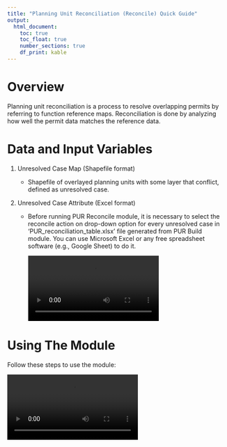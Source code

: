 ```yaml
---
title: "Planning Unit Reconciliation (Reconcile) Quick Guide"
output: 
  html_document: 
    toc: true
    toc_float: true
    number_sections: true
    df_print: kable
---
```


# Overview

Planning unit reconciliation is a process to resolve overlapping permits by referring to function reference maps. Reconciliation is done by analyzing how well the permit data matches the reference data.

# Data and Input Variables

1.  Unresolved Case Map (Shapefile format)

    -   Shapefile of overlayed planning units with some layer that conflict, defined as unresolved case.

2.  Unresolved Case Attribute (Excel format)

    -   Before running PUR Reconcile module, it is necessary to select the reconcile action on drop-down option for every unresolved case in 'PUR_reconciliation_table.xlsx' file generated from PUR Build module. You can use Microsoft Excel or any free spreadsheet software (e.g., Google Sheet) to do it.

        <video controls style="max-width:80%;height:auto;">
          <source src="images/pur_reconcile.mp4" type="video/mp4">
          Your browser does not support the video tag.
        </video>

# Using The Module

Follow these steps to use the module:

<video controls style="max-width:80%;height:auto;">
    <source src="images/pur2.mp4" type="video/mp4">
    Your browser does not support the video tag.
</video>

# Accessing Outputs

After the analysis completes, you'll find the following output data in your selected output directory:

-   Planning Unit Reconcile (shapefile and raster)

-   Reconciled Class Attribute Result (CSV)

-   **PUR Reconcile Report**: An HTML file providing an overview of the analysis results, including:

    -   Data visualisation on input data
    -   Data visualisation on planning unit reconciliation result
    -   Descriptive statistics resolved case of planning units

------------------------------------------------------------------------

For more detailed information or troubleshooting, refer to the full QuES-H documentation or contact the tool developers.

<font size="1">LUMENS is free software and comes with ABSOLUTELY NO WARRANTY. Users are responsible for the results generated. Results depend on the quality of the input data ("garbage in, garbage out") and may vary or be sensitive to the parameters used. Please report any problems encountered while using LUMENS as [a GitHub issue](https://github.com/icraf-indonesia/lumens-shiny/issues). Feedback and questions are welcome [Contact Us URL].</font>
